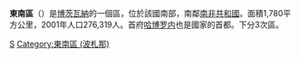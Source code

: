 {{noteTA
|1= zh-hans:哈博罗内; zh-hant:嘉柏隆里;
|G1= 地名
}}
{{Infobox district
<!-- See Template:Infobox settlement for additional fields and descriptions -->
| name                    = 東北區
| native_name             = 
| native_name_lang        = tsn<!-- ISO 639-2 code e.g. "tsn" for Tswana language -->
| type                    = [[波札那行政區劃|區]]
| image_skyline           = 
| image_alt               = 
| image_caption           = 
| nickname                = 
| motto                   = 
| image_map               =South-East District, Botswana.svg
| map_alt                 = 
| map_caption             = 東北區
| mapsize                 = frameless
| latd  = 25|latm  = 0|lats  = |latNS  = S
| longd = 25|longm = 45|longs = |longEW = E
| coordinates_type        = source:jawiki_region:BW_type:city
| coordinates_display     = inline,title
| coordinates_footnotes   = 
| subdivision_type        = [[世界地理索引|國家]]
| subdivision_name        = {{flag|Botswana}}
| established_title       = 
| established_date        = 
| founder                 = 
| named_for               = 
| seat_type               = 首府
| seat                    = [[拉莫茨瓦|拉莫茨瓦]]
| government_footnotes    = 
| leader_party            = 
| leader_title            = 
| leader_name             = 
| area_footnotes          = 
| area_total_km2          = 1780
| area_note               = 
| elevation_footnotes     = 
| elevation_m             = 
| population_footnotes    = 
| population_total        = 276319
| population_as_of        = 2001人口普查
| population_density_km2  = auto
| population_demonym      = 
| population_note         = 
| timezone1               = [[中非時間|中非時間]]
| utc_offset1             = +2
| postal_code_type        = 
| postal_code             = 
| area_code_type          = 
| area_code               = 
| website                 = 
| footnotes               = 
}}
'''東南區'''（{{lang-en|South-East District}}）是[[博茨瓦納|博茨瓦納]]的一個區，位於該國南部，南鄰[[南非共和國|南非共和國]]。面積1,780平方公里，2001年人口276,319人。首府[[哈博罗内|哈博罗内]]也是國家的首都。下分3次區。

{{波札那行政區劃}}

[[Category:博茨瓦納行政區劃|S]]
[[Category:東南區_(波札那)|Category:東南區 (波札那)]]